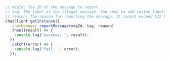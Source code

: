 <PlatformWrapper platform="react-native">

```typescript
// msgId: The ID of the message to report.
// tag: The label of the illegal message. You need to add custom labels, like, pornography or advertising. It corresponds to the `Label` field on the `Message Report` page on the Agora Console.
// reason: The reason for reporting the message. It cannot exceed 512 bytes. It corresponds to the `Reason` field on the `Message Report` page on the Agora Console.
ChatClient.getInstance()
  .chatManager.reportMessage(msgId, tag, reason)
  .then((result) => {
    console.log("success: ", result);
  })
  .catch((error) => {
    console.log("fail: ", error);
  });
```

</PlatformWrapper>